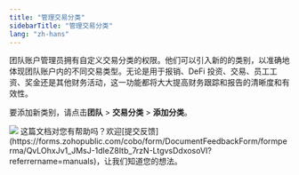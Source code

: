 ```yaml
---
title: "管理交易分类"
sidebarTitle: "管理交易分类"
lang: "zh-hans"
---
```


团队账户管理员拥有自定义交易分类的权限。他们可以引入新的的类别，以准确地体现团队账户内的不同交易类型。无论是用于报销、DeFi 投资、交易、员工工资、奖金还是其他财务活动，这一功能都将大大提高财务跟踪和报告的清晰度和有效性。

要添加新类别，请点击**团队** > **交易分类** > **添加分类**。

<img src="/cn/images/organization/org4.png" className="screenshot_modal"/>
<Tip>这篇文档对您有帮助吗？欢迎[提交反馈](https://forms.zohopublic.com/cobo/form/DocumentFeedbackForm/formperma/QvLOhxJv1_JMsJ-1dleZ8Itb_7rzN-LtgvsDdxosoVI?referrername=manuals)，让我们知道您的想法。</Tip>